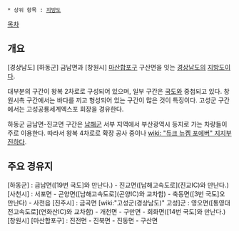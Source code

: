  * 상위 항목 : [[지방도]]

[[목차]]
== 개요 ==
[경상남도] [하동군] 금남면과 [창원시] [[마산합포구]] 구산면을 잇는 [[경상남도]]의 [[지방도]]이다.

대부분의 구간이 왕복 2차로로 구성되어 있으며, 일부 구간은 [[국도]]와 중첩되고 있다. 창원시측 구간에서는 바다를 끼고 형성되어 있는 구간이 많은 것이 특징이다. 고성군 구간에서는 고성공룡세계엑스포 회장을 경유한다.

하동군 금남면-진교면 구간은 [[남해군]] 서부 지역에서 부산광역시 등지로 가는 차량들이 주로 이용한다. 따라서 왕복 4차로로 확장 공사 중이나 [[wiki: "듀크 뉴켐 포에버" 지지부진하다]].

== 주요 경유지 ==
[하동군] : 금남면([19번 국도]와 만난다.) - 진교면([남해고속도로](진교IC)와 만난다.)
[사천시] : 서포면 - 곤양면([남해고속도로](곤양IC)와 교차함) - 축동면([3번 국도]오 만난다) - 사천읍
[진주시] : 금곡면
[wiki:"고성군(경상남도)" 고성]군 : 영오면([통영대전고속도로](연화산IC)와 교차함) - 개천면 - 구만면 - 회화면([14번 국도]와 만난다.)
[창원시] [마산합포구] : 진전면 - 진북면 - 진동면 - 구산면
